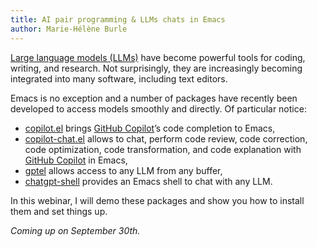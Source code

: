 ```yaml
---
title: AI pair programming & LLMs chats in Emacs
author: Marie-Hélène Burle
---
```


:::{.def}

[Large language models (LLMs)](https://en.wikipedia.org/wiki/Large_language_model) have become powerful tools for coding, writing, and research. Not surprisingly, they are increasingly becoming integrated into many software, including text editors.

Emacs is no exception and a number of packages have recently been developed to access models smoothly and directly. Of particular notice:

- [copilot.el](https://github.com/copilot-emacs/copilot.el) brings [GitHub Copilot](https://github.com/features/copilot)'s code completion to Emacs,
- [copilot-chat.el](https://github.com/chep/copilot-chat.el) allows to chat, perform code review, code correction, code optimization, code transformation, and code explanation with [GitHub Copilot](https://github.com/features/copilot) in Emacs,
- [gptel](https://github.com/karthink/gptel) allows access to any LLM from any buffer,
- [chatgpt-shell](https://github.com/xenodium/chatgpt-shell) provides an Emacs shell to chat with any LLM.

In this webinar, I will demo these packages and show you how to install them and set things up.

:::

*Coming up on September 30th.*
<!-- [Slides](wb_llms_slides.qmd){.btn .btn-outline-primary} [(Click and wait: this reveal.js presentation may take a little time to load.)]{.inlinenote} -->
<!-- <br><br> -->

<!-- {{< video https://www.youtube.com/embed/ >}} -->
